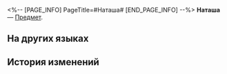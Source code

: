 <%-- [PAGE_INFO]
PageTitle=#Наташа#
[END_PAGE_INFO] --%>
{{Предмет Инфобокс
|id          = 250105
|Изображение = Предмет Наташа.png
|Тип         = 
|Инвентарь   = 
|Редкость    = 5
|Эффект      = 
|Описание    = 
}}
'''Наташа''' — [[Предмет]].

==На других языках==
{{На других языках
|en   = Natasha
|zhs  = 娜塔莎
|zht  = 娜塔莎
|ja   = ナターシャ
|ko   = 나타샤
|es   = Natasha
|fr   = Natasha
|ru   = Наташа
|th   = Natasha
|vi   = Natasha
|de   = Natasha
|id   = Natasha
|pt   = Natasha
}}

==История изменений==
{{История изменений|3.5}}
